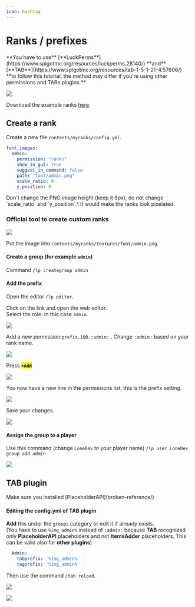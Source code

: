 ```yaml
---
icon: hashtag
---
```


# Ranks / prefixes


<Warning>
**You have to use** [**LuckPerms**](https://www.spigotmc.org/resources/luckperms.28140/) **and** [**TAB**](https://www.spigotmc.org/resources/tab-1-5-1-21-4.57806/) **to follow this tutorial, the method may differ if you're using other permissions and TABs plugins.**
</Warning>


![](</assets/images/image (27) (1) (1) (1) (1) (1) (1) (1) (1) (1) (1) (1) (1) (1).png>)

Download the example ranks [here](https://www.spigotmc.org/resources/ranks-betterranks-with-custom-textures-for-itemsadder.84852/).

## Create a rank

Create a new file `contents/myranks/config.yml`.

```yaml
font_images:  
  admin:
    permission: "ranks"
    show_in_gui: true
    suggest_in_command: false
    path: "font/admin.png"
    scale_ratio: 9
    y_position: 8
```


<Warning>
Don't change the PNG image height (keep it 8px), do not change `scale_ratio` and `y_position`.\
It would make the ranks look pixelated.
</Warning>


### Official tool to create custom ranks


<Card title="Minecraft Rank Generator" icon="link" href="https://itemsadder.github.io/minecraft-rank-generator/" horizontal></Card>


<img src="/assets/images/image (1) (1) (1).png" />

Put the image into `contents/myranks/textures/font/admin.png`.

#### Create a group (for example `admin`)

Command `/lp creategroup admin`

#### Add the prefix

Open the editor `/lp editor`.

Click on the link and open the web editor.\
Select the role. In this case `admin`.

![](</assets/images/image (67).png>)

Add a new permission:`prefix.100.:admin:` . Change `:admin:` based on your rank name.

![](</assets/images/image (187).png>)

Press <mark>**`+Add`**</mark>

![](</assets/images/image (165).png>)

You now have a new line in the permissions list, this is the prefix setting.

![](</assets/images/image (105).png>)

Save your changes.

![](</assets/images/image (202).png>)

#### Assign the group to a player

Use this command (change `LoneDev` to your player name) `/lp user LoneDev group add admin`

![](</assets/images/immagine (30).png>)

## TAB plugin


<Warning>
Make sure you installed [PlaceholderAPI](broken-reference/)
</Warning>


#### Editing the config.yml of TAB plugin

**Add** this under the `groups` category or edit it if already exists.\
(You have to use `%img_admin%` instead of `:admin:` because **TAB** recognized only **PlaceholderAPI** placeholders and not **ItemsAdder** placeholders. This can be valid also for **other plugins**)

```yaml
  Admin:
    tabprefix: '%img_admin%  '
    tagprefix: '%img_admin%  '
```

Then use the command `/tab reload`.

![](</assets/images/immagine (40).png>)

![](</assets/images/immagine (98).png>)
